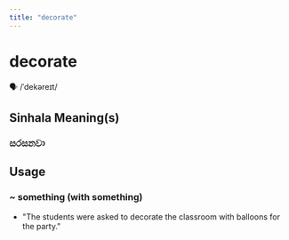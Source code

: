 ```yaml
---
title: "decorate"
---
```


# decorate

🗣️ /ˈdekəreɪt/

## Sinhala Meaning(s)

### සරසනවා

## Usage

### ~ something (with something)

- "The students were asked to decorate the classroom with balloons for the party."

